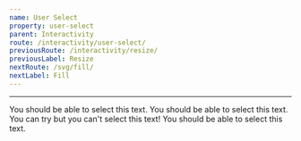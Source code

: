 ```yaml
---
name: User Select
property: user-select
parent: Interactivity
route: /interactivity/user-select/
previousRoute: /interactivity/resize/
previousLabel: Resize
nextRoute: /svg/fill/
nextLabel: Fill
---
```


<UtilityInfo pattern="select-{all|auto|none|text}" />

---

<Grid minWidth="250px">
  <InfoBox pattern="select-all">
    <Box className="bg-gray-200 p-4 rounded select-all overflow-hidden">
      You should be able to select this text.
    </Box>
  </InfoBox>
  <InfoBox pattern="select-auto">
    <Box className="bg-gray-200 p-4 rounded select-auto overflow-hidden">
      You should be able to select this text.
    </Box>
  </InfoBox>
  <InfoBox pattern="select-none">
    <Box className="bg-gray-200 p-4 rounded select-none overflow-hidden">
      You can try but you can't select this text!
    </Box>
  </InfoBox>
  <InfoBox pattern="select-text">
    <Box className="bg-gray-200 p-4 rounded select-text overflow-hidden">
      You should be able to select this text.
    </Box>
  </InfoBox>
</Grid>
